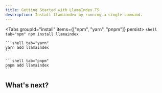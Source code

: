 ```yaml
---
title: Getting Started with LlamaIndex.TS
description: Install llamaindex by running a single command.
---
```



<Tabs groupId="install" items={["npm", "yarn", "pnpm"]} persist>
	```shell tab="npm"
	npm install llamaindex
	```

	```shell tab="yarn"
	yarn add llamaindex
	```

	```shell tab="pnpm"
	pnpm add llamaindex
	```
</Tabs>

## What's next?

<Cards>
	<Card
		title="I'm new to RAG"
		description="Learn more about RAG (Retrieval-augmented generation) using LlamaIndex.TS."
		href="/docs/llamaindex/setup/what-is-rag"
	/>
	<Card
		title="I want to try LlamaIndex.TS"
		description="Learn how to use LlamaIndex.TS with different JS runtime and frameworks."
		href="/docs/llamaindex/setup"
	/>
	<Card
		title="I want to improve performance when using LlamaIndex.TS"
		description="Learn how to improve performance, reduce bundle size, improve accuracy."
		href="/docs/llamaindex/performance"
	/>
	<Card
		title="Show me code examples"
		description="Explore code examples using LlamaIndex.TS."
		href="https://stackblitz.com/github/run-llama/LlamaIndexTS/tree/main/examples?file=README.md"
	/>
</Cards>
